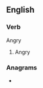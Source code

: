 {{also|íred}}
==English==

===Verb===
Angry

#Angry

===Anagrams===
* {{anagrams|en|Dier|IDer|Reid|dier|dire|drie|ride}}